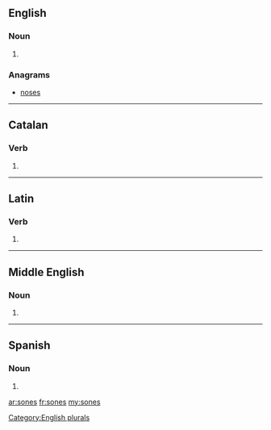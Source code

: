 ==English==

===Noun===
{{infl|en}}

# {{plural of|sone}}

===Anagrams===
* [[noses#English|noses]]

[[Category:English plurals]]

----

==Catalan==

===Verb===
{{infl|ca|verb form}}

# {{ca-verb form of|p=2|n=sg|t=pres|m=ind|sonar}}

----

==Latin==

===Verb===
{{la-verb-form|sonēs}}

# {{conjugation of|sono|sonō|2|s|pres|act|sub|lang=la}}

----

==Middle English==

===Noun===
{{infl|enm|plural}}

# {{plural of|sone}}

----

==Spanish==

===Noun===
{{infl|es|noun form|g=m|g2=p}}

# {{plural of|[[son#Spanish|son]]|lang=es|nocat=1}}

[[ar:sones]]
[[fr:sones]]
[[my:sones]]